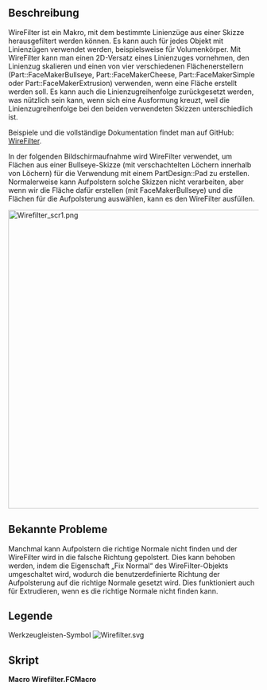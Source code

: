 <languages/>

{{Macro/de
|Name=LinienzugFilter
|Icon=Wirefilter.svg
|Description=Filtert Linienzüge aus Skizzen, 2D-Versätzen, Maßstäben, ordnet die Reihenfolge der Linienzüge neu
|Author=TheMarkster
|Version=0.2023.10.19
|Date=2022-10-19
|FCVersion=Python 3-Versionen
|Download=[https://wiki.freecad.org/File:Wirefilter.svg Werkzeugleisten-Symbol]
|Links=[https://github.com/mwganson/wirefilter Vollständige Dokumentation auf GitHub]
}}

<span id="Description"></span>
== Beschreibung ==

WireFilter ist ein Makro, mit dem bestimmte Linienzüge aus einer Skizze herausgefiltert werden können. Es kann auch für jedes Objekt mit Linienzügen verwendet werden, beispielsweise für Volumenkörper. Mit WireFilter kann man einen 2D-Versatz eines Linienzuges vornehmen, den Linienzug skalieren und einen von vier verschiedenen Flächenerstellern  (Part::FaceMakerBullseye, Part::FaceMakerCheese, Part::FaceMakerSimple oder Part::FaceMakerExtrusion) verwenden, wenn eine Fläche erstellt werden soll. Es kann auch die Linienzugreihenfolge zurückgesetzt werden, was nützlich sein kann, wenn sich eine Ausformung kreuzt, weil die Linienzugreihenfolge bei den beiden verwendeten Skizzen unterschiedlich ist.

Beispiele und die vollständige Dokumentation findet man auf GitHub: [https://github.com/mwganson/wirefilter WireFilter].

In der folgenden Bildschirmaufnahme wird WireFilter verwendet, um Flächen aus einer Bullseye-Skizze (mit verschachtelten Löchern innerhalb von Löchern) für die Verwendung mit einem PartDesign::Pad zu erstellen. Normalerweise kann Aufpolstern solche Skizzen nicht verarbeiten, aber wenn wir die Fläche dafür erstellen (mit FaceMakerBullseye) und die Flächen für die Aufpolsterung auswählen, kann es den WireFilter ausfüllen.

[[File:Wirefilter_scr1.png|600px]]
{{Caption|Bildschirmaufnahme des Makro WireFilter}}

<span id="Known_Issues"></span>
==Bekannte Probleme==

Manchmal kann Aufpolstern die richtige Normale nicht finden und der WireFilter wird in die falsche Richtung gepolstert. Dies kann behoben werden, indem die Eigenschaft „Fix Normal“ des WireFilter-Objekts umgeschaltet wird, wodurch die benutzerdefinierte Richtung der Aufpolsterung auf die richtige Normale gesetzt wird. Dies funktioniert auch für Extrudieren, wenn es die richtige Normale nicht finden kann.

<span id="Legend"></span>
==Legende==

{{Codeextralink|https://gist.github.com/mwganson/0aedd5e9057650d0a1f0483f3cc2fa6c/raw/28575fbb2042790d779bcd293c048a4123f4a771/wirefilter.FCMacro|wirefilter.FCMacro}}

Werkzeugleisten-Symbol [[Image:Wirefilter.svg]]

<span id="Script"></span>
== Skript ==

'''Macro Wirefilter.FCMacro'''

{{CodeDownload|https://gist.github.com/mwganson/0aedd5e9057650d0a1f0483f3cc2fa6c|Wirefilter.FCMacro}}